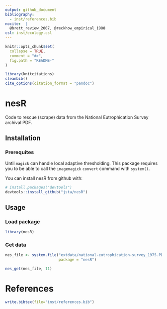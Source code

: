 ```yaml
---
output: github_document
bibliography: 
  - inst/references.bib
nocite:  |
  @brett_review_2007, @reckhow_empirical_1988
csl: inst/ecology.csl
---
```


<!-- README.md is generated from README.Rmd. Please edit that file -->

```r
knitr::opts_chunk$set(
  collapse = TRUE,
  comment = "#>",
  fig.path = "README-"
)
```

```r
library(knitcitations)
cleanbib()   
cite_options(citation_format = "pandoc")
```

# nesR

Code to rescue (scrape) data from the National Eutrophication Survey archival PDF.

## Installation

### Prerequites

Until `magick` can handle local adaptive thresholding. This package requires you to be able to call the `imagemagick` `convert` command with `system()`.

You can install nesR from github with:

```r
# install.packages("devtools")
devtools::install_github("jsta/nesR")
```

## Usage

### Load package

```r
library(nesR)
```

### Get data 

```r
nes_file <- system.file("extdata/national-eutrophication-survey_1975.PDF", 
                        package = "nesR")

nes_get(nes_file, 11)
```

# References

```r
write.bibtex(file="inst/references.bib")
```
